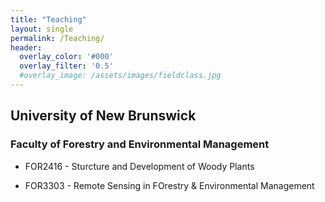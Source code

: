 ```yaml
--- 
title: "Teaching"
layout: single
permalink: /Teaching/
header:
  overlay_color: '#000'
  overlay_filter: '0.5'
  #overlay_image: /assets/images/fieldclass.jpg
---
```

## University of New Brunswick

### Faculty of Forestry and Environmental Management

* FOR2416 - Sturcture and Development of Woody Plants

* FOR3303 - Remote Sensing in FOrestry & Environmental Management